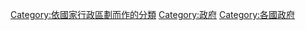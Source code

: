 {{Categories by country|nocat}}

[[Category:依國家行政區劃而作的分類|Category:依國家行政區劃而作的分類]]
[[Category:政府|Category:政府]]
[[Category:各國政府|Category:各國政府]]